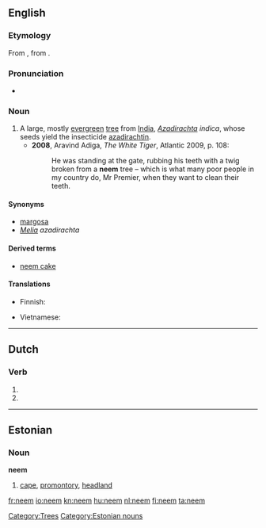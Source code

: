 ==English==
{{wikipedia}}

===Etymology===
From {{etyl|hi}} {{term||tr=niim}}, from {{etyl|sa}} {{term||tr=nimba}}.{{attention|hi}}{{attention|sa}}

===Pronunciation===
* {{a|UK}} {{IPA|/niːm/}}

===Noun===
{{en-noun}}

# A large, mostly [[evergreen]] [[tree]] from [[India]],  ''[[Azadirachta]] indica'', whose seeds yield the insecticide [[azadirachtin]].
#* '''2008''', Aravind Adiga, ''The White Tiger'', Atlantic 2009, p. 108:
#*: He was standing at the gate, rubbing his teeth with a twig broken from a '''neem''' tree – which is what many poor people in my country do, Mr Premier, when they want to clean their teeth.

====Synonyms====
* [[margosa]]
* ''[[Melia]] azadirachta''

====Derived terms====
* [[neem cake]]

====Translations====
{{trans-top|''Azadirachta indica''}}
* Finnish: {{t|fi|neempuu}}
{{trans-mid}}
* Vietnamese: {{t-|vi|sầu đâu|xs=Vietnamese}}
{{trans-bottom}}

[[Category:Trees]]

----

==Dutch==

===Verb===
{{infl|nl}}

# {{nl-verb-form|p=1|n=sg|t=pres|m=ind|nemen}}
# {{nl-verb-form|m=imp|nemen}}

----

==Estonian==
{{wikipedia|lang=et}}

===Noun===
'''neem'''

# {{geography|lang=et}} [[cape]], [[promontory]], [[headland]]

[[Category:Estonian nouns]]

[[fr:neem]]
[[io:neem]]
[[kn:neem]]
[[hu:neem]]
[[nl:neem]]
[[fi:neem]]
[[ta:neem]]